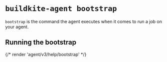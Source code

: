 # `buildkite-agent bootstrap`

`bootstrap` is the command the agent executes when it comes to run a job on
your agent.


## Running the bootstrap


{/* render 'agent/v3/help/bootstrap' */}

